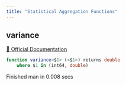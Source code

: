 ```yaml
---
title: "Statistical Aggregation Functions"
---
```


## variance
[🔗 Official Documentation](https://cloud.google.com/bigquery/docs/reference/standard-sql/statistical_aggregate_functions#var_samp)

```sql
function variance<$1> (<$1>) returns double
	where $1 in (int64, double)
```


   Finished man in 0.008 secs

